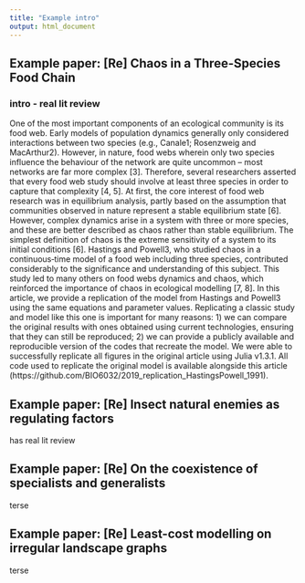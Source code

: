 ```yaml
---
title: "Example intro"
output: html_document
---
```


## Example paper: [Re] Chaos in a Three-Species Food Chain


### intro - real lit review

One of the most important components of an ecological community is its food web.
Early models of population dynamics generally only considered interactions between
two species (e.g., Canale1; Rosenzweig and MacArthur2). However, in nature, food webs
wherein only two species influence the behaviour of the network are quite uncommon
– most networks are far more complex [3]. Therefore, several researchers asserted that
every food web study should involve at least three species in order to capture that complexity
[4, 5].
At first, the core interest of food web research was in equilibrium analysis, partly based
on the assumption that communities observed in nature represent a stable equilibrium
state [6]. However, complex dynamics arise in a system with three or more species, and
these are better described as chaos rather than stable equilibrium. The simplest definition
of chaos is the extreme sensitivity of a system to its initial conditions [6]. Hastings
and Powell3, who studied chaos in a continuous‐time model of a food web including
three species, contributed considerably to the significance and understanding of this
subject. This study led to many others on food webs dynamics and chaos, which reinforced
the importance of chaos in ecological modelling [7, 8].
In this article, we provide a replication of the model from Hastings and Powell3 using the
same equations and parameter values. Replicating a classic study and model like this
one is important for many reasons: 1) we can compare the original results with ones
obtained using current technologies, ensuring that they can still be reproduced; 2) we
can provide a publicly available and reproducible version of the codes that recreate the
model. We were able to successfully replicate all figures in the original article using Julia
v1.3.1. All code used to replicate the original model is available alongside this article
(https://github.com/BIO6032/2019_replication_HastingsPowell_1991).

## Example paper: [Re] Insect natural enemies as regulating factors

has real lit review

## Example paper: [Re] On the coexistence of specialists and generalists

terse

## Example paper: [Re] Least-cost modelling on irregular landscape graphs

terse
